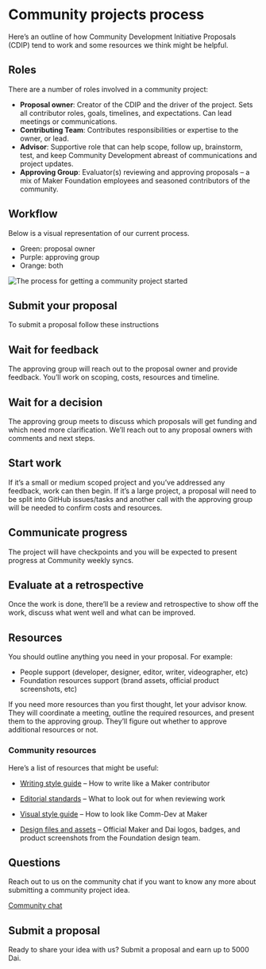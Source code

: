 # Community projects process

Here’s an outline of how Community Development Initiative Proposals (CDIP) tend to work and some resources we think might be helpful.

## Roles

There are a number of roles involved in a community project:

- **Proposal owner**: Creator of the CDIP and the driver of the project. Sets all contributor roles, goals, timelines, and expectations. Can lead meetings or communications.
- **Contributing Team**: Contributes responsibilities or expertise to the owner, or lead.
- **Advisor**: Supportive role that can help scope, follow up, brainstorm, test, and keep Community Development abreast of communications and project updates.
- **Approving Group**: Evaluator\(s\) reviewing and approving proposals – a mix of Maker Foundation employees and seasoned contributors of the community.

## Workflow

Below is a visual representation of our current process.

- Green: proposal owner
- Purple: approving group
- Orange: both

![The process for getting a community project started](../../.gitbook/assets/cdip-contributor-highlights.jpg)

<Process>

<Box>

## Submit your proposal
To submit a proposal follow <Link to="/funding/community-projects/index">these instructions</Link>

</Box>

<Box>

## Wait for feedback
The approving group will reach out to the proposal owner and provide feedback. You’ll work on scoping, costs, resources and timeline.

</Box>
 
<Box>

## Wait for a decision
The approving group meets to discuss which proposals will get funding and which need more clarification. We’ll reach out to any proposal owners with comments and next steps.

</Box>

<Box>

## Start work
If it’s a small or medium scoped project and you’ve addressed any feedback, work can then begin.
If it’s a large project, a proposal will need to be split into GitHub issues/tasks and another call with the approving group will be needed to confirm costs and resources.

</Box>

<Box>

## Communicate progress
The project will have checkpoints and you will be expected to present progress at Community weekly syncs.

</Box>

<Box>

## Evaluate at a retrospective
Once the work is done, there’ll be a review and retrospective to show off the work, discuss what went well and what can be improved.

</Box>

</Process>

## Resources

You should outline anything you need in your proposal. For example:

- People support \(developer, designer, editor, writer, videographer, etc\)
- Foundation resources support \(brand assets, official product screenshots, etc\)

If you need more resources than you first thought, let your advisor know. They will coordinate a meeting, outline the required resources, and present them to the approving group. They’ll figure out whether to approve additional resources or not.

### Community resources

Here’s a list of resources that might be useful:

<List>

- [Writing style guide](/work_with_us/content/writing-style-guide) 
    – How to write like a Maker contributor


- [Editorial standards](/work_with_us/content/reviewer-guide) 
    – What to look out for when reviewing work


- [Visual style guide](/work_with_us/content/visual-style-guide) 
    – How to look like Comm-Dev at Maker


- [Design files and assets](https://www.notion.so/makerdao/Maker-Brand-ac517c82ff9a43089d0db5bb2ee045a4)
    – Official Maker and Dai logos, badges, and product screenshots from the Foundation design team.

</List>

## Questions

Reach out to us on the community chat if you want to know any more about submitting a community project idea.

[Community chat](https://chat.makerdao.com/channel/community-development)

## Submit a proposal

Ready to share your idea with us? Submit a proposal and earn up to 5000 Dai.
